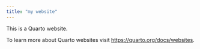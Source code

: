 ```yaml
---
title: "my website"
---
```


This is a Quarto website.

To learn more about Quarto websites visit <https://quarto.org/docs/websites>.
